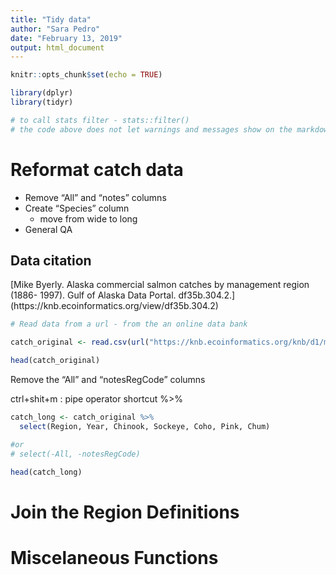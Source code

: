 ```yaml
---
title: "Tidy data"
author: "Sara Pedro"
date: "February 13, 2019"
output: html_document
---
```


```r
knitr::opts_chunk$set(echo = TRUE)
```

```r
library(dplyr)
library(tidyr)

# to call stats filter - stats::filter()
# the code above does not let warnings and messages show on the markdown version
```


# Reformat catch data

* Remove "All" and "notes" columns
* Create "Species" column
    - move from wide to long
* General QA

## Data citation

[Mike Byerly. Alaska commercial salmon catches by management region (1886- 1997). Gulf of Alaska Data Portal. df35b.304.2.] (https://knb.ecoinformatics.org/view/df35b.304.2)



```r

# Read data from a url - from the an online data bank

catch_original <- read.csv(url("https://knb.ecoinformatics.org/knb/d1/mn/v2/object/df35b.302.1", method = "libcurl"), stringsAsFactors = FALSE)

head(catch_original)

```

Remove the "All" and "notesRegCode" columns

ctrl+shit+m : pipe operator shortcut %>% 

```r

catch_long <- catch_original %>%
  select(Region, Year, Chinook, Sockeye, Coho, Pink, Chum)

#or
# select(-All, -notesRegCode)

head(catch_long)

```


# Join the Region Definitions

# Miscelaneous Functions







